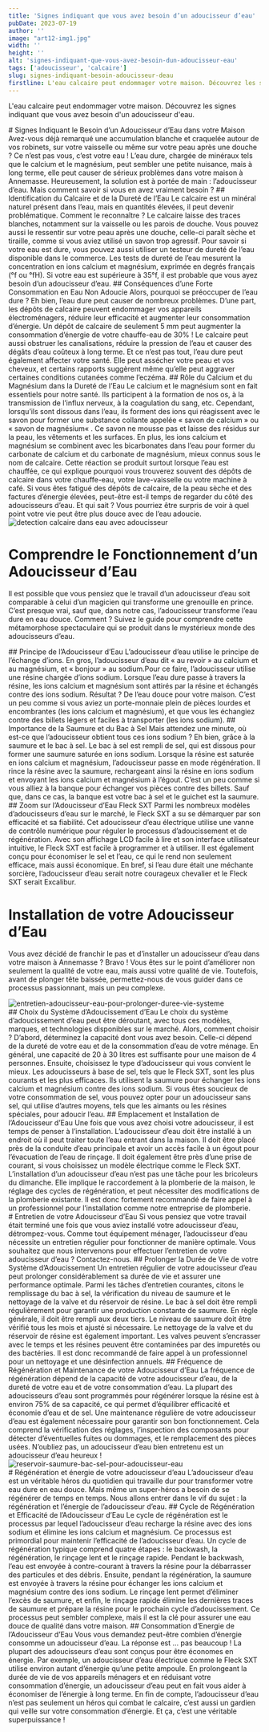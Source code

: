 ```yaml
---
title: 'Signes indiquant que vous avez besoin d’un adoucisseur d’eau'
pubDate: 2023-07-19
author: ''
image: "art12-img1.jpg"
width: ''
height: ''
alt: 'signes-indiquant-que-vous-avez-besoin-dun-adoucisseur-eau'
tags: ['adoucisseur', 'calcaire']
slug: signes-indiquant-besoin-adoucisseur-deau
firstline: L'eau calcaire peut endommager votre maison. Découvrez les signes indiquant que vous avez besoin d'un adoucisseur d'eau.
---
```


<p class="flex justify-center">
L'eau calcaire peut endommager votre maison. Découvrez les signes indiquant que vous avez besoin d'un adoucisseur d'eau.
</p>
<div class="bg-gray-100">
    # Signes Indiquant le Besoin d’un Adoucisseur d’Eau dans votre Maison
Avez-vous déjà remarqué une accumulation blanche et craquelée autour de vos robinets, sur votre vaisselle ou même sur votre peau après une douche ?
Ce n’est pas vous, c’est votre eau !
L’eau dure, chargée de minéraux tels que le calcium et le magnésium, peut sembler une petite nuisance, mais à long terme, elle peut causer de sérieux problèmes dans votre maison à Annemasse. Heureusement, la solution est à portée de main : l’adoucisseur d’eau.
Mais comment savoir si vous en avez vraiment besoin ?
## Identification du Calcaire et de la Dureté de l’Eau
Le calcaire est un minéral naturel présent dans l’eau, mais en quantités élevées, il peut devenir problématique. Comment le reconnaître ? Le calcaire laisse des traces blanches, notamment sur la vaisselle ou les parois de douche. Vous pouvez aussi le ressentir sur votre peau après une douche, celle-ci paraît sèche et tiraille, comme si vous aviez utilisé un savon trop agressif.
Pour savoir si votre eau est dure, vous pouvez aussi utiliser un testeur de dureté de l’eau disponible dans le commerce. Les tests de dureté de l’eau mesurent la concentration en ions calcium et magnésium, exprimée en degrés français (°f ou °fH). Si votre eau est supérieure à 35°f, il est probable que vous ayez besoin d’un adoucisseur d’eau.
## Conséquences d’une Forte Consommation en Eau Non Adoucie
Alors, pourquoi se préoccuper de l’eau dure ? Eh bien, l’eau dure peut causer de nombreux problèmes. D’une part, les dépôts de calcaire peuvent endommager vos appareils électroménagers, réduire leur efficacité et augmenter leur consommation d’énergie.
Un dépôt de calcaire de seulement 5 mm peut augmenter la consommation d’énergie de votre chauffe-eau de 30% !
Le calcaire peut aussi obstruer les canalisations, réduire la pression de l’eau et causer des dégâts d’eau coûteux à long terme. Et ce n’est pas tout, l’eau dure peut également affecter votre santé. Elle peut assécher votre peau et vos cheveux, et certains rapports suggèrent même qu’elle peut aggraver certaines conditions cutanées comme l’eczéma.
## Rôle du Calcium et du Magnésium dans la Dureté de l’Eau
Le calcium et le magnésium sont en fait essentiels pour notre santé. Ils participent à la formation de nos os, à la transmission de l’influx nerveux, à la coagulation du sang, etc.
Cependant, lorsqu’ils sont dissous dans l’eau, ils forment des ions qui réagissent avec le savon pour former une substance collante appelée « savon de calcium » ou « savon de magnésium« . Ce savon ne mousse pas et laisse des résidus sur la peau, les vêtements et les surfaces.
En plus, les ions calcium et magnésium se combinent avec les bicarbonates dans l’eau pour former du carbonate de calcium et du carbonate de magnésium, mieux connus sous le nom de calcaire. Cette réaction se produit surtout lorsque l’eau est chauffée, ce qui explique pourquoi vous trouverez souvent des dépôts de calcaire dans votre chauffe-eau, votre lave-vaisselle ou votre machine à café.
Si vous êtes fatigué des dépôts de calcaire, de la peau sèche et des factures d’énergie élevées, peut-être est-il temps de regarder du côté des adoucisseurs d’eau. Et qui sait ? Vous pourriez être surpris de voir à quel point votre vie peut être plus douce avec de l’eau adoucie.
</div>
    <div
        class="flex flex-col md:flex-row items-start mx-auto gap-5"
    >
            <div class="md:w-1/2">
            <Image
                src={image2}
                alt="detection calcaire dans eau avec adoucisseur"
                loading="lazy"
                class="w-full h-auto rounded-xl shadow-md"
            />
        </div>
        <div class="md:w-1/2 text-left">
            <h1>Comprendre le Fonctionnement d’un Adoucisseur d’Eau</h1>
            <p>
                Il est possible que vous pensiez que le travail d’un adoucisseur d’eau soit comparable à celui d’un magicien qui transforme une grenouille en prince. C’est presque vrai, sauf que, dans notre cas, l’adoucisseur transforme l’eau dure en eau douce. Comment ? Suivez le guide pour comprendre cette métamorphose spectaculaire qui se produit dans le mystérieux monde des adoucisseurs d’eau.
            </p>
        </div>
    </div>
## Principe de l’Adoucisseur d’Eau
L’adoucisseur d’eau utilise le principe de l’échange d’ions. En gros, l’adoucisseur d’eau dit « au revoir » au calcium et au magnésium, et « bonjour » au sodium.Pour ce faire, l’adoucisseur utilise une résine chargée d’ions sodium. Lorsque l’eau dure passe à travers la résine, les ions calcium et magnésium sont attirés par la résine et échangés contre des ions sodium. Résultat ? De l’eau douce pour votre maison.
C’est un peu comme si vous aviez un porte-monnaie plein de pièces lourdes et encombrantes (les ions calcium et magnésium), et que vous les échangiez contre des billets légers et faciles à transporter (les ions sodium).
## Importance de la Saumure et du Bac à Sel
Mais attendez une minute, où est-ce que l’adoucisseur obtient tous ces ions sodium ? Eh bien, grâce à la saumure et le bac à sel.
Le bac à sel est rempli de sel, qui est dissous pour former une saumure saturée en ions sodium. Lorsque la résine est saturée en ions calcium et magnésium, l’adoucisseur passe en mode régénération. Il rince la résine avec la saumure, rechargeant ainsi la résine en ions sodium et envoyant les ions calcium et magnésium à l’égout.
C’est un peu comme si vous alliez à la banque pour échanger vos pièces contre des billets. Sauf que, dans ce cas, la banque est votre bac à sel et le guichet est la saumure.
## Zoom sur l’Adoucisseur d’Eau Fleck SXT
Parmi les nombreux modèles d’adoucisseurs d’eau sur le marché, le Fleck SXT a su se démarquer par son efficacité et sa fiabilité. Cet adoucisseur d’eau électrique utilise une vanne de contrôle numérique pour réguler le processus d’adoucissement et de régénération.
Avec son affichage LCD facile à lire et son interface utilisateur intuitive, le Fleck SXT est facile à programmer et à utiliser. Il est également conçu pour économiser le sel et l’eau, ce qui le rend non seulement efficace, mais aussi économique.
En bref, si l’eau dure était une méchante sorcière, l’adoucisseur d’eau serait notre courageux chevalier et le Fleck SXT serait Excalibur.
<div class="bg-gray-100">
    <div
        class="flex flex-col md:flex-row items-start mx-auto gap-5"
    >
        <div class="md:w-1/2 text-left">
            <h1>Installation de votre Adoucisseur d’Eau</h1>
            <p>
                Vous avez décidé de franchir le pas et d’installer un adoucisseur d’eau dans votre maison à Annemasse ? Bravo ! Vous êtes sur le point d’améliorer non seulement la qualité de votre eau, mais aussi votre qualité de vie.
                Toutefois, avant de plonger tête baissée, permettez-nous de vous guider dans ce processus passionnant, mais un peu complexe.
            </p>
        </div>
                    <div class="md:w-1/2">
            <Image
                src={image3}
                alt="entretien-adoucisseur-eau-pour-prolonger-duree-vie-systeme"
                loading="lazy"
                class="w-full h-auto rounded-xl shadow-md"
            />
        </div>
    </div>
    ## Choix du Système d’Adoucissement d’Eau
    Le choix du système d’adoucissement d’eau peut être déroutant, avec tous ces modèles, marques, et technologies     disponibles sur le marché. Alors, comment choisir ?
    D’abord, déterminez la capacité dont vous avez besoin. Celle-ci dépend de la dureté de votre eau et de la     consommation d’eau de votre ménage. En général, une capacité de 20 à 30 litres est suffisante pour une maison de     4 personnes.
    Ensuite, choisissez le type d’adoucisseur qui vous convient le mieux. Les adoucisseurs à base de sel, tels que     le Fleck SXT, sont les plus courants et les plus efficaces. Ils utilisent la saumure pour échanger les ions     calcium et magnésium contre des ions sodium. Si vous êtes soucieux de votre consommation de sel, vous pouvez     opter pour un adoucisseur sans sel, qui utilise d’autres moyens, tels que les aimants ou les résines spéciales,     pour adoucir l’eau.
    ## Emplacement et Installation de l’Adoucisseur d’Eau
    Une fois que vous avez choisi votre adoucisseur, il est temps de penser à l’installation. L’adoucisseur d’eau     doit être installé à un endroit où il peut traiter toute l’eau entrant dans la maison. Il doit être placé près     de la conduite d’eau principale et avoir un accès facile à un égout pour l’évacuation de l’eau de rinçage. Il     doit également être près d’une prise de courant, si vous choisissez un modèle électrique comme le Fleck SXT.
    L’installation d’un adoucisseur d’eau n’est pas une tâche pour les bricoleurs du dimanche. Elle implique le     raccordement à la plomberie de la maison, le réglage des cycles de régénération, et peut nécessiter des     modifications de la plomberie existante. Il est donc fortement recommandé de faire appel à un professionnel pour     l’installation comme notre entreprise de plomberie.
</div>
# Entretien de votre Adoucisseur d’Eau
Si vous pensiez que votre travail était terminé une fois que vous aviez installé votre adoucisseur d’eau, détrompez-vous. Comme tout équipement ménager, l’adoucisseur d’eau nécessite un entretien régulier pour fonctionner de manière optimale.
Vous souhaitez que nous intervenons pour effectuer l’entretien de votre adoucisseur d’eau ? Contactez-nous.
## Prolonger la Durée de Vie de votre Système d’Adoucissement
Un entretien régulier de votre adoucisseur d’eau peut prolonger considérablement sa durée de vie et assurer une performance optimale.
Parmi les tâches d’entretien courantes, citons le remplissage du bac à sel, la vérification du niveau de saumure et le nettoyage de la valve et du réservoir de résine.
Le bac à sel doit être rempli régulièrement pour garantir une production constante de saumure. En règle générale, il doit être rempli aux deux tiers. Le niveau de saumure doit être vérifié tous les mois et ajusté si nécessaire.
Le nettoyage de la valve et du réservoir de résine est également important. Les valves peuvent s’encrasser avec le temps et les résines peuvent être contaminées par des impuretés ou des bactéries. Il est donc recommandé de faire appel à un professionnel pour un nettoyage et une désinfection annuels.
## Fréquence de Régénération et Maintenance de votre Adoucisseur d’Eau
La fréquence de régénération dépend de la capacité de votre adoucisseur d’eau, de la dureté de votre eau et de votre consommation d’eau. La plupart des adoucisseurs d’eau sont programmés pour régénérer lorsque la résine est à environ 75% de sa capacité, ce qui permet d’équilibrer efficacité et économie d’eau et de sel.
Une maintenance régulière de votre adoucisseur d’eau est également nécessaire pour garantir son bon fonctionnement. Cela comprend la vérification des réglages, l’inspection des composants pour détecter d’éventuelles fuites ou dommages, et le remplacement des pièces usées.
N’oubliez pas, un adoucisseur d’eau bien entretenu est un adoucisseur d’eau heureux !
<div class="mb-10 flex justify-center items-center">
  <Image
    src={image4}
    alt="reservoir-saumure-bac-sel-pour-adoucisseur-eau"
    loading="lazy"
    class="max-w-full h-auto rounded-xl shadow-md"
  />
</div>
<div class="bg-gray-100">
    # Régénération et énergie de votre adoucisseur d’eau
    L’adoucisseur d’eau est un véritable héros du quotidien qui travaille dur pour transformer votre eau dure en eau     douce. Mais même un super-héros a besoin de se régénérer de temps en temps.
    Nous allons entrer dans le vif du sujet : la régénération et l’énergie de l’adoucisseur d’eau.
    ## Cycle de Régénération et Efficacité de l’Adoucisseur d’Eau
    Le cycle de régénération est le processus par lequel l’adoucisseur d’eau recharge la résine avec des ions sodium et élimine les ions calcium et magnésium.
    Ce processus est primordial pour maintenir l’efficacité de l’adoucisseur d’eau.
    Un cycle de régénération typique comprend quatre étapes : le backwash, la régénération, le rinçage lent et le rinçage rapide.
    Pendant le backwash, l’eau est envoyée à contre-courant à travers la résine pour la débarrasser des particules et des débris. Ensuite, pendant la régénération, la saumure est envoyée à travers la résine pour échanger les ions calcium et magnésium contre des ions sodium. Le rinçage lent permet d’éliminer l’excès de saumure, et enfin, le rinçage rapide élimine les dernières traces de saumure et prépare la résine pour le prochain cycle d’adoucissement.
    Ce processus peut sembler complexe, mais il est la clé pour assurer une eau douce de qualité dans votre maison.
    ## Consommation d’Energie de l’Adoucisseur d’Eau
    Vous vous demandez peut-être combien d’énergie consomme un adoucisseur d’eau. La réponse est … pas beaucoup ! La     plupart des adoucisseurs d’eau sont conçus pour être économes en énergie. Par exemple, un adoucisseur d’eau     électrique comme le Fleck SXT utilise environ autant d’énergie qu’une petite ampoule.
    En prolongeant la durée de vie de vos appareils ménagers et en réduisant votre consommation d’énergie, un     adoucisseur d’eau peut en fait vous aider à économiser de l’énergie à long terme.
    En fin de compte, l’adoucisseur d’eau n’est pas seulement un héros qui combat le calcaire, c’est aussi un     gardien qui veille sur votre consommation d’énergie. Et ça, c’est une véritable superpuissance !
</div>